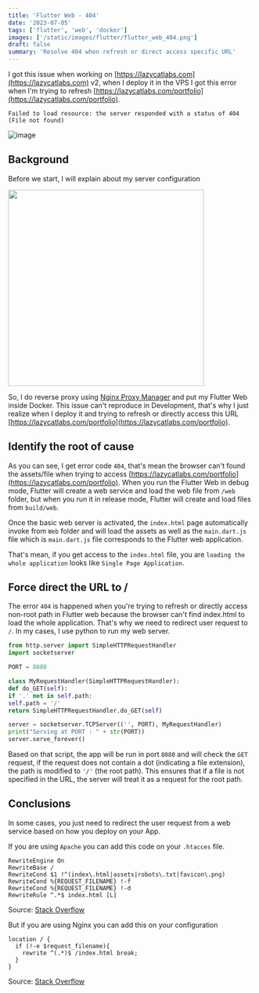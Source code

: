 ```yaml
---
title: 'Flutter Web - 404'
date: '2023-07-05'
tags: ['flutter', 'web', 'docker']
images: ['/static/images/flutter/flutter_web_404.png']
draft: false
summary: 'Resolve 404 when refresh or direct access specific URL'
---
```


I got this issue when working on [https://lazycatlabs.com](https://lazycatlabs.com) v2, when I deploy it in the VPS I got this error when I'm trying to refresh [https://lazycatlabs.com/portfolio](https://lazycatlabs.com/portfolio).

`Failed to load resource: the server responded with a status of 404 (File not found)`

![image](https://user-images.githubusercontent.com/48603081/119799018-5ef70500-bee4-11eb-87e9-511ca7300bf7.png)

## Background

Before we start, I will explain about my server configuration

[<img src="https://raw.githubusercontent.com/lazycatlabs/blog.lazycatlabs.com-giscus/main/blog-assets/server-diagram.png" width="400"/>](image.png)

So, I do reverse proxy using [Nginx Proxy Manager](https://nginxproxymanager.com/) and put my Flutter Web inside Docker. This issue can't reproduce in Development, that's why I just realize when I deploy it and trying to refresh or directly access this URL [https://lazycatlabs.com/portfolio](https://lazycatlabs.com/portfolio).

## Identify the root of cause

As you can see, I get error code `404`, that's mean the browser can't found the assets/file when trying to access [https://lazycatlabs.com/portfolio](https://lazycatlabs.com/portfolio). When you run the Flutter Web in debug mode, Flutter will create a web service and load the web file from `/web` folder, but when you run it in release mode, Flutter will create and load files from `build/web`.

Once the basic web server is activated, the `index.html` page automatically invoke from `Web` folder and will load the assets as well as the `main.dart.js` file which is `main.dart.js` file corresponds to the Flutter web application.

That's mean, if you get access to the `index.html` file, you are `loading the whole application` looks like `Single Page Application`.

## Force direct the URL to /

The error `404` is happened when you're trying to refresh or directly access non-root path in Flutter web because the browser can't find index.html to load the whole application. That's why we need to redirect user request to `/`. In my cases, I use python to run my web server.

```python
from http.server import SimpleHTTPRequestHandler
import socketserver

PORT = 8080

class MyRequestHandler(SimpleHTTPRequestHandler):
def do_GET(self):
if '.' not in self.path:
self.path = '/'
return SimpleHTTPRequestHandler.do_GET(self)

server = socketserver.TCPServer(('', PORT), MyRequestHandler)
print("Serving at PORT : " + str(PORT))
server.serve_forever()
```

Based on that script, the app will be run in port `8080` and will check the `GET` request, if the request does not contain a dot (indicating a file extension), the path is modified to `'/'` (the root path). This ensures that if a file is not specified in the URL, the server will treat it as a request for the root path.

## Conclusions

In some cases, you just need to redirect the user request from a web service based on how you deploy on your App.

If you are using `Apache` you can add this code on your `.htacces` file.

```
RewriteEngine On
RewriteBase /
RewriteCond $1 !^(index\.html|assets|robots\.txt|favicon\.png)
RewriteCond %{REQUEST_FILENAME} !-f
RewriteCond %{REQUEST_FILENAME} !-d
RewriteRule ^.*$ index.html [L]
```

Source: [Stack Overflow](https://stackoverflow.com/a/70358750/3659416)

But if you are using Nginx you can add this on your configuration

```
location / {
  if (!-e $request_filename){
    rewrite ^(.*)$ /index.html break;
  }
}
```

Source: [Stack Overflow](https://stackoverflow.com/a/76445020/3659416)
